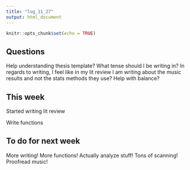 ```yaml
---
title: "log_11_27"
output: html_document
---
```


```r
knitr::opts_chunk$set(echo = TRUE)
```

## Questions

Help understanding thesis template? 
What tense should I be writing in? 
In regards to writing, I feel like in my lit review I am writing about the music results and not the stats methods they use? Help with balance? 

## This week

Started writing lit review

Write functions



## To do for next week
More writing!
More functions!
Actually analyze stuff!
Tons of scanning!
Proofread music!


